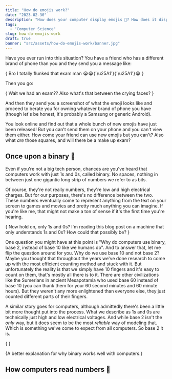 ```yaml
---
title: "How do emojis work?"
date: "2023-02-30"
description: "How does your computer display emojis 🤣? How does it display anything?? 💩"
tags:
  - "Computer Science"
slug: how-do-emojis-work
draft: true
banner: "src/assets/how-do-emojis-work/banner.jpg"
---
```




Have you ever run into this situation? You have a friend who has a different brand of phone than you and they send you a message like:

{<Quote>
Bro I totally flunked that exam man 😭😭{'\u25A1'}{'\u25A1'}😭 
</Quote>}

Then you go:

{<Quote>
Wait we had an exam?? Also what's that between the crying faces?
</Quote>}

And then they send you a screenshot of what the emoji looks like and proceed to berate you for owning whatever brand of phone you have (though let's be honest, it's probably a Samsung or generic Android).

You look online and find out that a whole bunch of new emojis have just been released! But you can't send them on your phone and you can't view them either. How come your friend can use new emojis but you can't? Also what _are_ those squares, and will there be a make up exam?

## Once upon a binary 🤔

Even if you're not a big tech person, chances are you've heard that computers work with just 1s and 0s, called <T>binary</T>. No spaces, nothing in between just one gigantic long strip of numbers we refer to as <T>bits</T>.

<ByteGroup text="Hi!" />

Of course, they're not really numbers, they're low and high electrical charges. But for our purposes, there's no difference between the two. These numbers eventually come to represent anything from the text on your screen to games and movies and pretty much anything you can imagine.  If you're like me, that might not make a ton of sense if it's the first time you're hearing.

{<Quote author="Me, but probably also you.">
Now hold on, only 1s and 0s? I'm reading this blog post on a machine that only understands 1s and 0s? How could that possibly be?
</Quote>}

One question you might have at this point is "Why do computers use binary, base 2, instead of base 10 like we humans do". And to answer that, let me flip the question around for you. Why do <T>we</T> use base 10 and not base 2? Maybe you thought that throughout the years we've done research to come up with the most efficient counting method and stuck with it. But unfortunately the reality is that we simply have 10 fingers and it's easy to count on them, that's mostly all there is to it. There are other civilizations like the Sumerians in ancient Mesapotamia who used base 60 instead of base 10 (you can thank them for your 60 second minutes and 60 minute hours). But they weren't any more enlightened than everyone else, they just counted different parts of their fingers.

A similar story goes for computers, although admittedly there's been a little bit more thought put into the process. What we describe as 1s and 0s are technically just high and low electrical voltages. And while base 2 isn't the _only_ way, but it does seem to be the most _reliable_ way of modeling that. Which is something we've come to expect from all computers. So base 2 it is.

{<WideMedia>
  <Youtube id="fXwSFhUVFmE" />
</WideMedia>}

{<Caption>A better explanation for why binary works well with computers.</Caption>}

## How computers read numbers 🔢

<WideMedia>
  <BinaryNotepad value="example" client:visible />
</WideMedia>
